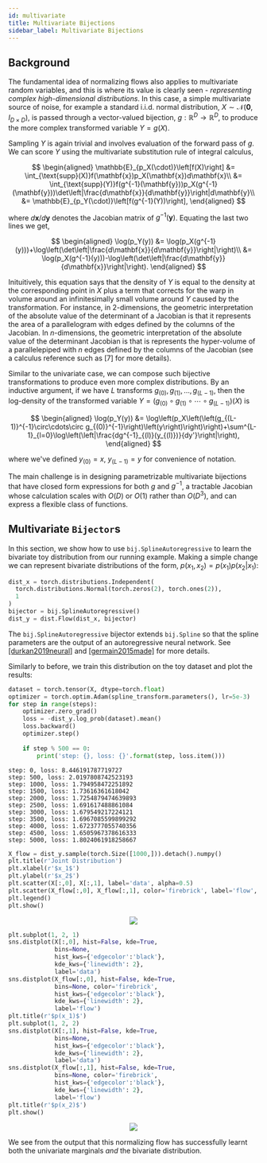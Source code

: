 ```yaml
---
id: multivariate
title: Multivariate Bijections
sidebar_label: Multivariate Bijections
---
```


## Background
The fundamental idea of normalizing flows also applies to multivariate random variables, and this is where its value is clearly seen - *representing complex high-dimensional distributions*. In this case, a simple multivariate source of noise, for example a standard i.i.d. normal distribution, $X\sim\mathcal{N}(\mathbf{0},I_{D\times D})$, is passed through a vector-valued bijection, $g:\mathbb{R}^D\rightarrow\mathbb{R}^D$, to produce the more complex transformed variable $Y=g(X)$.

Sampling $Y$ is again trivial and involves evaluation of the forward pass of $g$. We can score $Y$ using the multivariate substitution rule of integral calculus,

$$
\begin{aligned}
     \mathbb{E}_{p_X(\cdot)}\left[f(X)\right] &= \int_{\text{supp}(X)}f(\mathbf{x})p_X(\mathbf{x})d\mathbf{x}\\
     &= \int_{\text{supp}(Y)}f(g^{-1}(\mathbf{y}))p_X(g^{-1}(\mathbf{y}))\det\left|\frac{d\mathbf{x}}{d\mathbf{y}}\right|d\mathbf{y}\\
     &= \mathbb{E}_{p_Y(\cdot)}\left[f(g^{-1}(Y))\right],
 \end{aligned}
$$

where $d\mathbf{x}/d\mathbf{y}$ denotes the Jacobian matrix of $g^{-1}(\mathbf{y})$. Equating the last two lines we get,

$$
\begin{aligned}
     \log(p_Y(y)) &= \log(p_X(g^{-1}(y)))+\log\left(\det\left|\frac{d\mathbf{x}}{d\mathbf{y}}\right|\right)\\
     &= \log(p_X(g^{-1}(y)))-\log\left(\det\left|\frac{d\mathbf{y}}{d\mathbf{x}}\right|\right).
\end{aligned}
$$

Inituitively, this equation says that the density of $Y$ is equal to the density at the corresponding point in $X$ plus a term that corrects for the warp in volume around an infinitesimally small volume around $Y$ caused by the transformation. For instance, in $2$-dimensions, the geometric interpretation of the absolute value of the determinant of a Jacobian is that it represents the area of a parallelogram with edges defined by the columns of the Jacobian. In $n$-dimensions, the geometric interpretation of the absolute value of the determinant Jacobian is that is represents the hyper-volume of a parallelepiped with $n$ edges defined by the columns of the Jacobian (see a calculus reference such as \[7\] for more details).

Similar to the univariate case, we can compose such bijective transformations to produce even more complex distributions. By an inductive argument, if we have $L$ transforms $g_{(0)}, g_{(1)},\ldots,g_{(L-1)}$, then the log-density of the transformed variable $Y=(g_{(0)}\circ g_{(1)}\circ\cdots\circ g_{(L-1)})(X)$ is

$$
\begin{aligned}
     \log(p_Y(y)) &= \log\left(p_X\left(\left(g_{(L-1)}^{-1}\circ\cdots\circ g_{(0)}^{-1}\right)\left(y\right)\right)\right)+\sum^{L-1}_{l=0}\log\left(\left|\frac{dg^{-1}_{(l)}(y_{(l)})}{dy'}\right|\right),
\end{aligned}
$$

where we've defined $y_{(0)}=x$, $y_{(L-1)}=y$ for convenience of notation.

The main challenge is in designing parametrizable multivariate bijections that have closed form expressions for both $g$ and $g^{-1}$, a tractable Jacobian whose calculation scales with $O(D)$ or $O(1)$ rather than $O(D^3)$, and can express a flexible class of functions.

## Multivariate `Bijector`s
In this section, we show how to use `bij.SplineAutoregressive` to learn the bivariate toy distribution from our running example. Making a simple change we can represent bivariate distributions of the form, $p(x_1,x_2)=p(x_1)p(x_2|x_1)$:

```python
dist_x = torch.distributions.Independent(
  torch.distributions.Normal(torch.zeros(2), torch.ones(2)), 
  1
)
bijector = bij.SplineAutoregressive()
dist_y = dist.Flow(dist_x, bijector)
```

The `bij.SplineAutoregressive` bijector extends `bij.Spline` so that the spline parameters are the output of an autoregressive neural network. See [[durkan2019neural]](/dev/bibliography#durkan2019neural) and [[germain2015made]](/dev/bibliography#germain2015made) for more details.

Similarly to before, we train this distribution on the toy dataset and plot the results:

```python
dataset = torch.tensor(X, dtype=torch.float)
optimizer = torch.optim.Adam(spline_transform.parameters(), lr=5e-3)
for step in range(steps):
    optimizer.zero_grad()
    loss = -dist_y.log_prob(dataset).mean()
    loss.backward()
    optimizer.step()
    
    if step % 500 == 0:
        print('step: {}, loss: {}'.format(step, loss.item()))
```

```
step: 0, loss: 8.446191787719727
step: 500, loss: 2.0197808742523193
step: 1000, loss: 1.794958472251892
step: 1500, loss: 1.73616361618042
step: 2000, loss: 1.7254879474639893
step: 2500, loss: 1.691617488861084
step: 3000, loss: 1.679549217224121
step: 3500, loss: 1.6967085599899292
step: 4000, loss: 1.6723777055740356
step: 4500, loss: 1.6505967378616333
step: 5000, loss: 1.8024061918258667
```

```python
X_flow = dist_y.sample(torch.Size([1000,])).detach().numpy()
plt.title(r'Joint Distribution')
plt.xlabel(r'$x_1$')
plt.ylabel(r'$x_2$')
plt.scatter(X[:,0], X[:,1], label='data', alpha=0.5)
plt.scatter(X_flow[:,0], X_flow[:,1], color='firebrick', label='flow', alpha=0.5)
plt.legend()
plt.show()
```

<p align="center">
<img src="/img/normalizing_flows_i_27_0.png" />
</p>

```python
plt.subplot(1, 2, 1)
sns.distplot(X[:,0], hist=False, kde=True, 
             bins=None,
             hist_kws={'edgecolor':'black'},
             kde_kws={'linewidth': 2},
             label='data')
sns.distplot(X_flow[:,0], hist=False, kde=True, 
             bins=None, color='firebrick',
             hist_kws={'edgecolor':'black'},
             kde_kws={'linewidth': 2},
             label='flow')
plt.title(r'$p(x_1)$')
plt.subplot(1, 2, 2)
sns.distplot(X[:,1], hist=False, kde=True, 
             bins=None,
             hist_kws={'edgecolor':'black'},
             kde_kws={'linewidth': 2},
             label='data')
sns.distplot(X_flow[:,1], hist=False, kde=True, 
             bins=None, color='firebrick',
             hist_kws={'edgecolor':'black'},
             kde_kws={'linewidth': 2},
             label='flow')
plt.title(r'$p(x_2)$')
plt.show()
```

<p align="center">
<img src="/img/normalizing_flows_i_27_1.png" />
</p>

We see from the output that this normalizing flow has successfully learnt both the univariate marginals *and* the bivariate distribution.
